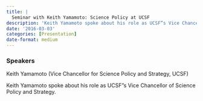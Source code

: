 ```yaml
---
title: |
  Seminar with Keith Yamamoto: Science Policy at UCSF
description: 'Keith Yamamoto spoke about his role as UCSF”s Vice Chancellor of Science Policy and Strategy.'
date: '2016-03-03'
categories: [Presentation]
date-format: medium 
---
```



### Speakers  
Keith Yamamoto (Vice Chancellor for Science Policy and Strategy, UCSF)

Keith Yamamoto spoke about his role as UCSF”s Vice Chancellor of Science Policy and Strategy.


